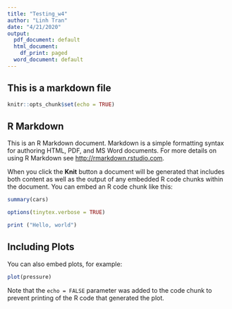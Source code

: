 ```yaml
---
title: "Testing_w4"
author: "Linh Tran"
date: "4/21/2020"
output:
  pdf_document: default
  html_document:
    df_print: paged
  word_document: default
---
```

## This is a markdown file

```r
knitr::opts_chunk$set(echo = TRUE)
```

## R Markdown

This is an R Markdown document. Markdown is a simple formatting syntax for authoring HTML, PDF, and MS Word documents. For more details on using R Markdown see <http://rmarkdown.rstudio.com>.

When you click the **Knit** button a document will be generated that includes both content as well as the output of any embedded R code chunks within the document. You can embed an R code chunk like this:

```r
summary(cars)
```

``` r
options(tinytex.verbose = TRUE)
```
``` r
print ("Hello, world")
```

## Including Plots

You can also embed plots, for example:

```r
plot(pressure)
```

Note that the `echo = FALSE` parameter was added to the code chunk to prevent printing of the R code that generated the plot.

